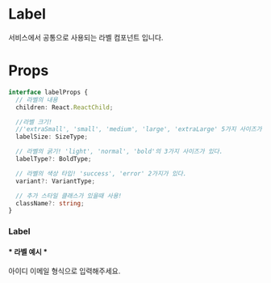 

<Meta title="atoms/Label" component={Label} />

# Label

서비스에서 공통으로 사용되는 라벨 컴포넌트 입니다.

# Props

```ts
interface labelProps {
  // 라벨의 내용
  children: React.ReactChild;

  //라벨 크기!
  //'extraSmall', 'small', 'medium', 'large', 'extraLarge' 5가지 사이즈가 있다
  labelSize: SizeType;

  // 라벨의 굵기! 'light', 'normal', 'bold'의 3가지 사이즈가 있다.
  labelType?: BoldType;

  // 라벨의 색상 타입! 'success', 'error' 2가지가 있다.
  variant?: VariantType;

  // 추가 스타일 클래스가 있을때 사용!
  className?: string;
}
```

### Label

<h4>* 라벨 예시 *</h4>
<Canvas>
  <Label labelSize="medium" labelType="bold">
    아이디
  </Label>
  <Label
    labelSize="small"
    labelType="normal"
    variant="error"
  >
    이메일 형식으로 입력해주세요.
  </Label>
</Canvas>
